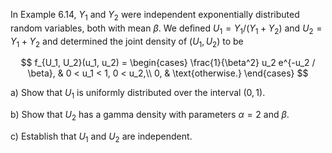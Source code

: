 In Example 6.14, $Y_1$ and $Y_2$ were independent exponentially distributed random variables, both with mean $\beta$.
We deﬁned $U_1 = Y_1 / (Y_1 + Y_2)$ and $U_2 = Y_1 + Y_2$ and determined the joint density of $(U_1, U_2)$ to be

$$
f_{U_1, U_2}(u_1, u_2) =
\begin{cases}
    \frac{1}{\beta^2} u_2 e^{-u_2 / \beta}, & 0 < u_1 < 1, 0 < u_2,\\
    0, & \text{otherwise.}
\end{cases}
$$

a) Show that $U_1$ is uniformly distributed over the interval $(0, 1)$.

b) Show that $U_2$ has a gamma density with parameters $\alpha = 2$ and $\beta$.

c) Establish that $U_1$ and $U_2$ are independent.
